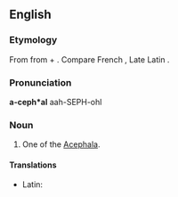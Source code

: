 ==English==

===Etymology===
From {{etyl|grc|en}} {{term|ἀκέφαλος||headless|tr=akephalos|lang=grc|sc=polytonic}} from {{term|ἀ-||not|tr=a-|lang=grc|sc=polytonic}} + {{term|κεφαλή||head|tr=kephalē|lang=grc|sc=polytonic}}.  Compare French {{term|acéphale|lang=fr}}, Late Latin {{term|acephalus|lang=la}}.

===Pronunciation===
'''a-ceph*al'''
aah-SEPH-ohl

===Noun===
{{en-noun}}

# {{zoology}} One of the [[Acephala]].

====Translations====
{{trans-top|one of the Acephala}}
* Latin: {{t-|la|acephalus}}
{{trans-mid}}
{{trans-bottom}}
{{anagrams:en/aacehlp}}